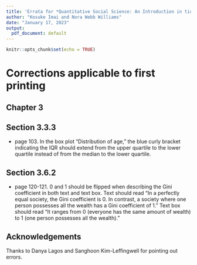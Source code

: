 ```yaml
---
title: 'Errata for *Quantitative Social Science: An Introduction in tidyverse* (Princeton University Press)'
author: "Kosuke Imai and Nora Webb Williams"
date: "January 17, 2023"
output:
  pdf_document: default
---
```


```r
knitr::opts_chunk$set(echo = TRUE)
```

# Corrections applicable to first printing

## Chapter 3

## Section 3.3.3

* page 103. In the box plot "Distribution of age," the blue curly bracket indicating the IQR should extend from the upper quartile to the lower quartile instead of from the median to the lower quartile. 

## Section 3.6.2

* page 120-121. 0 and 1 should be flipped when describing the Gini coefficient in both text and text box. Text should read "In a perfectly equal society, the Gini coefficient is 0. In contrast, a society where one person possesses all the wealth has a Gini coefficient of 1." Text box should read "It ranges from 0 (everyone has the same amount of wealth) to 1 (one person possesses all the wealth)."

## Acknowledgements

Thanks to Danya Lagos and Sanghoon Kim-Leffingwell for pointing out errors. 

